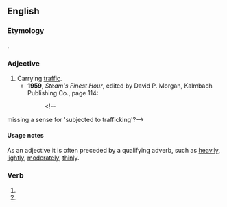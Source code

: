 ==English==

===Etymology===
{{affix|en|traffic|-ed}}.

===Adjective===
{{en-adj|-}}

# Carrying [[traffic]].
#* '''1959''', ''Steam's Finest Hour'', edited by David P. Morgan, Kalmbach Publishing Co., page 114:
#*: {{quote|en|Possessed of many thinly '''trafficked''' lines and dual-purpose assignments for engines, CPR commonsensically employed Pacifics as all-purpose engines, bought 4-6-2's until dieselization.}}<!--
missing a sense for 'subjected to trafficking'?-->

====Usage notes====
As an adjective it is often preceded by a qualifying adverb, such as [[heavily]], [[lightly]], [[moderately]], [[thinly]].

===Verb===
{{head|en|verb form}}

# {{en-past of|traffic}}
# {{en-past of|traffick}}